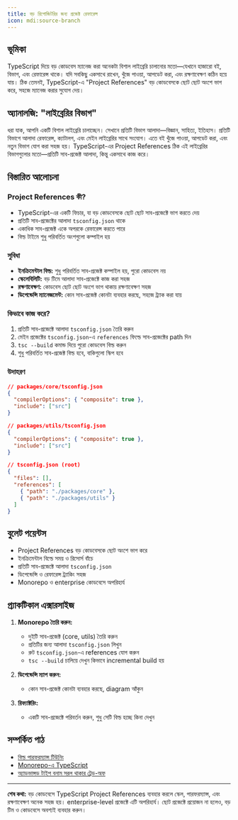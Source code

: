 ```yaml
---
title: বড় রিপোজিটরির জন্য প্রজেক্ট রেফারেন্স
icon: mdi:source-branch
---
```


## ভূমিকা

TypeScript দিয়ে বড় কোডবেস ম্যানেজ করা অনেকটা বিশাল লাইব্রেরি চালানোর মতো—যেখানে হাজারো বই, বিভাগ, এবং রেফারেন্স থাকে। যদি সবকিছু একসাথে রাখেন, খুঁজে পাওয়া, আপডেট করা, এবং রক্ষণাবেক্ষণ কঠিন হয়ে যায়। ঠিক তেমনই, TypeScript-এ "Project References" বড় কোডবেসকে ছোট ছোট অংশে ভাগ করে, সহজে ম্যানেজ করার সুযোগ দেয়।

## অ্যানালজি: "লাইব্রেরির বিভাগ"

ধরা যাক, আপনি একটি বিশাল লাইব্রেরি চালাচ্ছেন। সেখানে প্রতিটি বিভাগ আলাদা—বিজ্ঞান, সাহিত্য, ইতিহাস। প্রতিটি বিভাগে আলাদা রেফারেন্স, ক্যাটালগ, এবং মেইন লাইব্রেরির সাথে সংযোগ। এতে বই খুঁজে পাওয়া, আপডেট করা, এবং নতুন বিভাগ যোগ করা সহজ হয়। TypeScript-এর Project References ঠিক এই লাইব্রেরির বিভাগগুলোর মতো—প্রতিটি সাব-প্রজেক্ট আলাদা, কিন্তু একসাথে কাজ করে।

## বিস্তারিত আলোচনা

### Project References কী?
- TypeScript-এর একটি ফিচার, যা বড় কোডবেসকে ছোট ছোট সাব-প্রজেক্টে ভাগ করতে দেয়
- প্রতিটি সাব-প্রজেক্টের আলাদা `tsconfig.json` থাকে
- একাধিক সাব-প্রজেক্ট একে অপরকে রেফারেন্স করতে পারে
- বিল্ড টাইমে শুধু পরিবর্তিত অংশগুলো কম্পাইল হয়

### সুবিধা
- **ইনক্রিমেন্টাল বিল্ড:** শুধু পরিবর্তিত সাব-প্রজেক্ট কম্পাইল হয়, পুরো কোডবেস নয়
- **স্কেলেবিলিটি:** বড় টিমে আলাদা সাব-প্রজেক্টে কাজ করা সহজ
- **রক্ষণাবেক্ষণ:** কোডবেস ছোট ছোট অংশে ভাগ থাকায় রক্ষণাবেক্ষণ সহজ
- **ডিপেন্ডেন্সি ম্যানেজমেন্ট:** কোন সাব-প্রজেক্ট কোনটা ব্যবহার করছে, সহজে ট্র্যাক করা যায়

### কিভাবে কাজ করে?
1. প্রতিটি সাব-প্রজেক্টে আলাদা `tsconfig.json` তৈরি করুন
2. মেইন প্রজেক্টের `tsconfig.json`-এ `references` ফিল্ডে সাব-প্রজেক্টের path দিন
3. `tsc --build` কমান্ড দিয়ে পুরো কোডবেস বিল্ড করুন
4. শুধু পরিবর্তিত সাব-প্রজেক্ট বিল্ড হবে, বাকিগুলো স্কিপ হবে

### উদাহরণ
```json
// packages/core/tsconfig.json
{
  "compilerOptions": { "composite": true },
  "include": ["src"]
}

// packages/utils/tsconfig.json
{
  "compilerOptions": { "composite": true },
  "include": ["src"]
}

// tsconfig.json (root)
{
  "files": [],
  "references": [
    { "path": "./packages/core" },
    { "path": "./packages/utils" }
  ]
}
```

## বুলেট পয়েন্টস
- Project References বড় কোডবেসকে ছোট অংশে ভাগ করে
- ইনক্রিমেন্টাল বিল্ডে সময় ও রিসোর্স বাঁচে
- প্রতিটি সাব-প্রজেক্টে আলাদা `tsconfig.json`
- ডিপেন্ডেন্সি ও রেফারেন্স ট্র্যাকিং সহজ
- Monorepo ও enterprise কোডবেসে অপরিহার্য

## প্র্যাকটিকাল এক্সারসাইজ

1. **Monorepo তৈরি করুন:**
   - দুইটি সাব-প্রজেক্ট (core, utils) তৈরি করুন
   - প্রতিটির জন্য আলাদা `tsconfig.json` লিখুন
   - রুট `tsconfig.json`-এ references যোগ করুন
   - `tsc --build` চালিয়ে দেখুন কিভাবে incremental build হয়

2. **ডিপেন্ডেন্সি ম্যাপ করুন:**
   - কোন সাব-প্রজেক্ট কোনটা ব্যবহার করছে, diagram আঁকুন

3. **রিফ্যাক্টরিং:**
   - একটি সাব-প্রজেক্টে পরিবর্তন করুন, শুধু সেটি বিল্ড হচ্ছে কিনা দেখুন

## সম্পর্কিত পাঠ
- [বিল্ড পারফরম্যান্স টিউনিং](/typescript/build-optimization)
- [Monorepo-এ TypeScript](/typescript/monorepo)
- [অ্যাডভান্সড টাইপ বনাম সরল থাকার ট্রেড-অফ](/typescript/performance)

---

**শেষ কথা:**
বড় কোডবেসে TypeScript Project References ব্যবহার করলে স্কেল, পারফরম্যান্স, এবং রক্ষণাবেক্ষণ অনেক সহজ হয়। enterprise-level প্রজেক্টে এটি অপরিহার্য। ছোট প্রজেক্টে প্রয়োজন না হলেও, বড় টিম ও কোডবেসে অবশ্যই ব্যবহার করুন।
